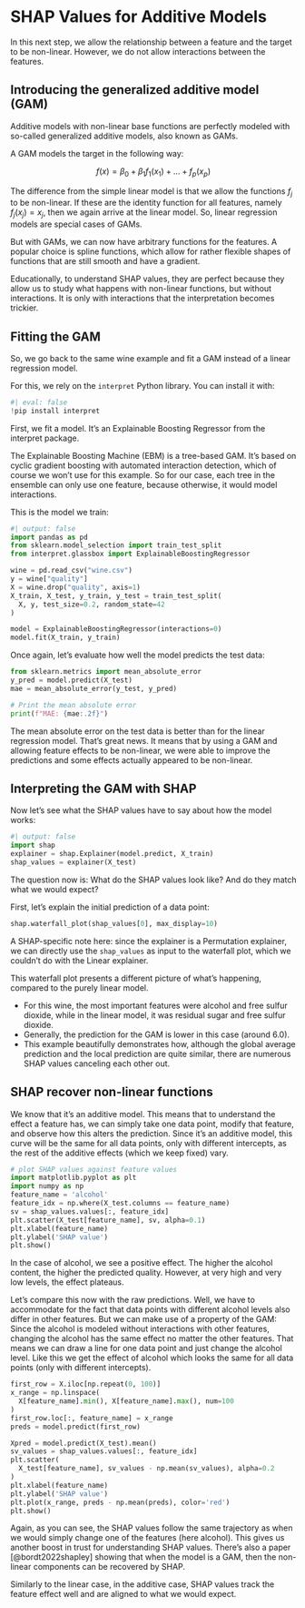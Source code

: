 # SHAP Values for Additive Models {#additive}

In this next step, we allow the relationship between a feature and the target to be non-linear.
However, we do not allow interactions between the features.

## Introducing the generalized additive model (GAM)

Additive models with non-linear base functions are perfectly modeled with so-called generalized additive models, also known as GAMs.

A GAM models the target in the following way:

$$f(x) = \beta_0 + \beta_1 f_1(x_1) + \ldots + f_p(x_p)$$

The difference from the simple linear model is that we allow the functions $f_j$ to be non-linear. 
If these are the identity function for all features, namely $f_j(x_j) = x_j$, then we again arrive at the linear model.
So, linear regression models are special cases of GAMs.

But with GAMs, we can now have arbitrary functions for the features.
A popular choice is spline functions, which allow for rather flexible shapes of functions that are still smooth and have a gradient.

Educationally, to understand SHAP values, they are perfect because they allow us to study what happens with non-linear functions, but without interactions.
It is only with interactions that the interpretation becomes trickier.

## Fitting the GAM

So, we go back to the same wine example and fit a GAM instead of a linear regression model.

For this, we rely on the `interpret` Python library. You can install it with:

```python
#| eval: false
!pip install interpret
```

First, we fit a model.
It's an Explainable Boosting Regressor from the interpret package.

::: .{callout-note}

The Explainable Boosting Machine (EBM) is a tree-based GAM.
It's based on cyclic gradient boosting with automated interaction detection, which of course we won't use for this example.
So for our case, each tree in the ensemble can only use one feature, because otherwise, it would model interactions.

:::

This is the model we train:
```python
#| output: false
import pandas as pd
from sklearn.model_selection import train_test_split
from interpret.glassbox import ExplainableBoostingRegressor

wine = pd.read_csv("wine.csv")
y = wine["quality"]
X = wine.drop("quality", axis=1)
X_train, X_test, y_train, y_test = train_test_split(
  X, y, test_size=0.2, random_state=42
)

model = ExplainableBoostingRegressor(interactions=0)
model.fit(X_train, y_train)
```

Once again, let's evaluate how well the model predicts the test data:

```python
from sklearn.metrics import mean_absolute_error
y_pred = model.predict(X_test)
mae = mean_absolute_error(y_test, y_pred)

# Print the mean absolute error
print(f"MAE: {mae:.2f}")
```

The mean absolute error on the test data is better than for the linear regression model.
That's great news.
It means that by using a GAM and allowing feature effects to be non-linear, we were able to improve the predictions and some effects actually appeared to be non-linear.

## Interpreting the GAM with SHAP

Now let's see what the SHAP values have to say about how the model works:

```python
#| output: false
import shap
explainer = shap.Explainer(model.predict, X_train)
shap_values = explainer(X_test)
```

The question now is: What do the SHAP values look like?
And do they match what we would expect?

First, let's explain the initial prediction of a data point:

```python
shap.waterfall_plot(shap_values[0], max_display=10)
```

::: {.callout-note}
A SHAP-specific note here: since the explainer is a Permutation explainer, we can directly use the `shap_values` as input to the waterfall plot, which we couldn't do with the Linear explainer.
:::
This waterfall plot presents a different picture of what's happening, compared to the purely linear model.

- For this wine, the most important features were alcohol and free sulfur dioxide, while in the linear model, it was residual sugar and free sulfur dioxide.
- Generally, the prediction for the GAM is lower in this case (around 6.0).
- This example beautifully demonstrates how, although the global average prediction and the local prediction are quite similar, there are numerous SHAP values canceling each other out.

## SHAP recover non-linear functions

We know that it's an additive model.
This means that to understand the effect a feature has, we can simply take one data point, modify that feature, and observe how this alters the prediction.
Since it's an additive model, this curve will be the same for all data points, only with different intercepts, as the rest of the additive effects (which we keep fixed) vary.

```python
# plot SHAP values against feature values
import matplotlib.pyplot as plt
import numpy as np
feature_name = 'alcohol'
feature_idx = np.where(X_test.columns == feature_name)
sv = shap_values.values[:, feature_idx]
plt.scatter(X_test[feature_name], sv, alpha=0.1)
plt.xlabel(feature_name)
plt.ylabel('SHAP value')
plt.show()
```

In the case of alcohol, we see a positive effect.
The higher the alcohol content, the higher the predicted quality.
However, at very high and very low levels, the effect plateaus.

Let's compare this now with the raw predictions.
Well, we have to accommodate for the fact that data points with different alcohol levels also differ in other features.
But we can make use of a property of the GAM: Since the alcohol is modeled without interactions with other features, changing the alcohol has the same effect no matter the other features.
That means we can draw a line for one data point and just change the alcohol level.
Like this we get the effect of alcohol which looks the same for all data points (only with different intercepts).

```python
first_row = X.iloc[np.repeat(0, 100)]
x_range = np.linspace(
  X[feature_name].min(), X[feature_name].max(), num=100
)
first_row.loc[:, feature_name] = x_range
preds = model.predict(first_row)

Xpred = model.predict(X_test).mean()
sv_values = shap_values.values[:, feature_idx]
plt.scatter(
  X_test[feature_name], sv_values - np.mean(sv_values), alpha=0.2
)
plt.xlabel(feature_name)
plt.ylabel('SHAP value')
plt.plot(x_range, preds - np.mean(preds), color='red')
plt.show()
```

Again, as you can see, the SHAP values follow the same trajectory as when we would simply change one of the features (here alcohol).
This gives us another boost in trust for understanding SHAP values.
There's also a paper [@bordt2022shapley] showing that when the model is a GAM, then the non-linear components can be recovered by SHAP.

Similarly to the linear case, in the additive case, SHAP values track the feature effect well and are aligned to what we would expect.


